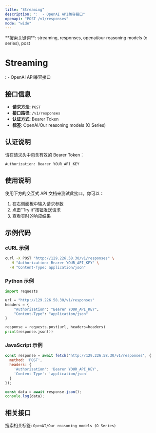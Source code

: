 ```yaml
---
title: "Streaming"
description: ":  - OpenAI API兼容接口"
openapi: "POST /v1/responses"
mode: "wide"
---
```


<Info>
**搜索关键词**: streaming, responses, openai/our reasoning models (o series), post
</Info>

# Streaming

:  - OpenAI API兼容接口

## 接口信息

- **请求方法**: `POST`
- **接口路径**: `/v1/responses`
- **认证方式**: Bearer Token
- **标签**: OpenAI/Our reasoning models (O Series)

## 认证说明

请在请求头中包含有效的 Bearer Token：

```bash
Authorization: Bearer YOUR_API_KEY
```

## 使用说明

使用下方的交互式 API 文档来测试此接口。你可以：

1. 在右侧面板中输入请求参数
2. 点击"Try it"按钮发送请求
3. 查看实时的响应结果

## 示例代码

### cURL 示例

```bash
curl -X POST "http://129.226.58.30/v1/responses" \
  -H "Authorization: Bearer YOUR_API_KEY" \
  -H "Content-Type: application/json"
```

### Python 示例

```python
import requests

url = "http://129.226.58.30/v1/responses"
headers = {
    "Authorization": "Bearer YOUR_API_KEY",
    "Content-Type": "application/json"
}

response = requests.post(url, headers=headers)
print(response.json())
```

### JavaScript 示例

```javascript
const response = await fetch('http://129.226.58.30/v1/responses', {
  method: 'POST',
  headers: {
    'Authorization': 'Bearer YOUR_API_KEY',
    'Content-Type': 'application/json'
  }
});

const data = await response.json();
console.log(data);
```

## 相关接口

搜索相关标签: `OpenAI/Our reasoning models (O Series)`

